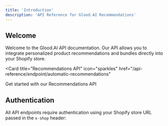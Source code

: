 ```yaml
---
title: 'Introduction'
description: 'API Reference for Glood.AI Recommendations'
---
```


## Welcome

Welcome to the Glood.AI API documentation. Our API allows you to integrate personalized product recommendations and bundles directly into your Shopify store.

<Card
  title="Recommendations API"
  icon="sparkles"
  href="/api-reference/endpoint/automatic-recommendations"
>
  Get started with our Recommendations API
</Card>

## Authentication

  All API endpoints require authentication using your Shopify store URL passed in the `x-shop` header: